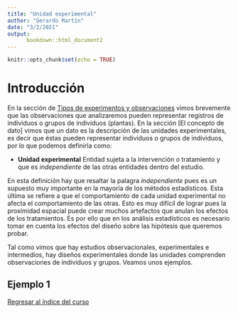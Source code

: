 ```yaml
---
title: "Unidad experimental"
author: "Gerardo Martín"
date: "3/2/2021"
output: 
      bookdown::html_document2
---
```


```r
knitr::opts_chunk$set(echo = TRUE)
```

# Introducción 

En la sección de [Tipos de experimentos y observaciones](Tipo-exper-observ.html) vimos brevemente que las observaciones que analizaremos pueden representar registros de individuos o grupos de individuos (plantas). En la sección [El concepto de dato] vimos que un dato es la descripción de las unidades experimentales, es decir que éstas pueden representar individuos o grupos de individuos, por lo que podemos definirla como:

- **Unidad experimental** Entidad sujeta a la intervención o tratamiento y que es *independiente* de las otras entidades dentro del estudio.

En esta definición hay que resaltar la palagra *independiente* pues es un supuesto muy importante en la mayoría de los métodos estadísticos. Esta última se refiere a que el comportamiento de cada unidad experimental no afecta el comportamiento de las otras. Esto es muy difícil de lograr pues la proximidad espacial puede crear muchos artefactos que anulan los efectos de los tratamientos. Es por ello que en los análisis estadísticos es necesario tomar en cuenta los efectos del diseño sobre las hipótesis que queremos probar.

Tal como vimos que hay estudios observacionales, experimentales e intermedios, hay diseños experimentales donde las unidades comprenden observaciones de individuos y grupos. Veamos unos ejemplos.

## Ejemplo 1



[Regresar al índice del curso](index.html)